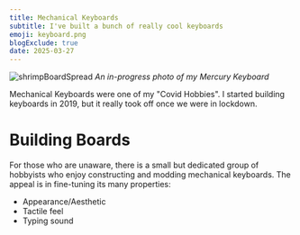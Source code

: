 ```yaml
---
title: Mechanical Keyboards
subtitle: I've built a bunch of really cool keyboards
emoji: keyboard.png
blogExclude: true
date: 2025-03-27
---
```


![shrimpBoardSpread](@assets/aboutPages/mechanicalKeyboards/shrimpBoard.jpg)
_An in-progress photo of my Mercury Keyboard_

Mechanical Keyboards were one of my "Covid Hobbies". I started building keyboards in 2019, but it really took off once we were in lockdown.

# Building Boards
For those who are unaware, there is a small but dedicated group of hobbyists who enjoy constructing and modding mechanical keyboards. The appeal is in fine-tuning its many properties:

- Appearance/Aesthetic
- Tactile feel
- Typing sound

